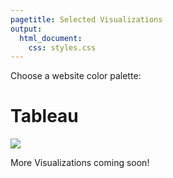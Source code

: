 ```yaml
---
pagetitle: Selected Visualizations
output:
  html_document:
    css: styles.css
---
```

<link id="theme-style" rel= "stylesheet" href="light.css">


<div class= "containers theme-bar">
<p class= "theme-text"> Choose a website color palette:</p>
<div class= "theme-holder">
<div data-mode="light" class = "theme light"></div>
<div data-mode="salmon" class = "theme salmon"></div>
<div data-mode="sea" class = "theme sea"></div>
<div data-mode="dark" class = "theme dark"></div>
</div>
</div>

# Tableau 

<a href="https://github.com/larylc/Tableau-Visualizations">
<img  id= "img6" src="imgs/How Seasons Affect Prodigies Picture.png">
</a>

<p> More Visualizations coming soon!</p>


<script src="https://d3js.org/d3.v6.min.js"></script>
<script src="./script.js"></script>
